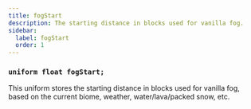 ```yaml
---
title: fogStart
description: The starting distance in blocks used for vanilla fog.
sidebar:
  label: fogStart
  order: 1
---
```


### `uniform float fogStart;`

This uniform stores the starting distance in blocks used for vanilla fog, based on the current biome, weather, water/lava/packed snow, etc.
